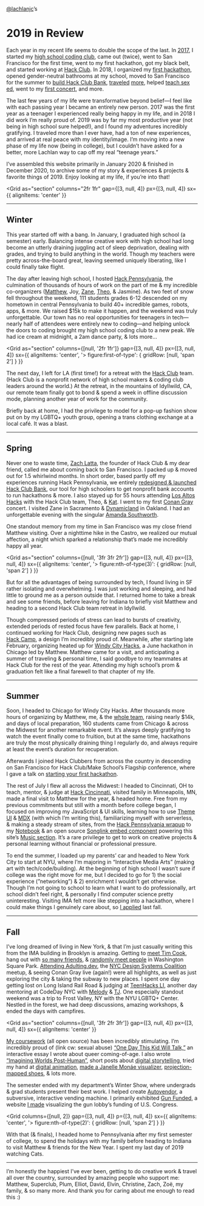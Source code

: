 
<Banner>

<Container variant="wide">

[@lachlanjc](https://lachlanjc.com)’s

# 2019 <span>in Review</span>

</Container>

</Banner>

<Story>

Each year in my recent life seems to double the scope of the last. In
[2017](https://lachlanjc.me/2017), I started my [high school coding
club](https://twitter.com/zachlatta/status/955522122750701568?s=20), came out
(twice), went to San Francisco for the first time, went to my first hackathon,
got my black belt, and started working at [Hack&nbsp;Club](https://hackclub.com). In
2018, I organized my [first hackathon](https://hackhappyvalley.com), opened
gender-neutral bathrooms at my school, moved to San Francisco for the summer to
[build Hack&nbsp;Club
Bank](https://medium.com/hackclub/a-bank-for-student-hackers-e5d894ea5375),
[traveled](https://hackchicago.io)
[more](https://www.instagram.com/p/BmI9vIqnRqP/), helped [teach sex
ed](https://gasp.netlify.com), went to my [first
concert](https://www.instagram.com/p/Bop7pA2nova/), and more.

The last few years of my life were transformative beyond belief—I feel like with
each passing year I became an entirely new person. 2017 was the first year as a
teenager I experienced really being happy in my life, and in 2018 I did work I’m
really proud of. 2019 was by far my most productive year (not being in high
school sure helped!), and I found my adventures incredibly gratifying. I
traveled more than I ever have, had a ton of new experiences, and arrived at
real peace with my identity/image. I’m moving into a new phase of my life now
(being in college), but I couldn’t have asked for a better, more Lachlan way to
cap off my real “teenage years.”

I’ve assembled this website primarily in January 2020 & finished in December
2020, to archive some of my story & experiences & projects & favorite things
of 2019. Enjoy looking at my life, if you’re into that!

<Grid
  as="section"
  columns="2fr 1fr"
  gap={[3, null, 4]}
  px={[3, null, 4]}
  sx={{ alignItems: 'center' }}
>
  <Photo
    src="/zoe_glasses.jpeg"
    width={1280}
    height={960}
    alt="Lachlan & friend posing with colorful sunglasses against a snowy building"
    showAlt={false}
  />
  <Photo
    src="/zoe_hair.jpeg"
    width={960}
    height={1280}
    alt="Happy Lachlan & same friend posing in a dress & overalls respectively in front of a tree"
    showAlt={false}
  />
</Grid>

---

## Winter

This year started off with a bang. In January, I graduated high school (a
semester) early. Balancing intense creative work with high school had long
become an utterly draining juggling act of sleep deprivation, dealing with
grades, and trying to build anything in the world. Though my teachers were
pretty across-the-board great, leaving seemed uniquely liberating, like I could
finally take flight.

The day after leaving high school, I hosted [Hack
Pennsylvania](https://hackpenn.com), the culmination of thousands of hours of
work on the part of me & my incredible co-organizers
([Matthew](https://matthewstanciu.me/), Joy, [Zane](https://zane.sh/),
[Theo](https://tmb.sh/), & Jasmine). As two feet of snow fell throughout the
weekend, 111 students grades 6-12 descended on my hometown in central
Pennsylvania to build 40+ incredible games, robots, apps, & more. We raised $15k
to make it happen, and the weekend was truly unforgettable. Our town has no real
opportunities for teenagers in tech—nearly half of attendees were entirely new
to coding—and helping unlock the doors to coding brought my high school coding
club to a new peak. We had ice cream at midnight, a 2am dance party, & lots
more…

<Grid
  as="section"
  columns={[null, '2fr 1fr']}
  gap={[3, null, 4]}
  px={[3, null, 4]}
  sx={{
    alignItems: 'center',
    '> figure:first-of-type': { gridRow: [null, 'span 2'] }
  }}
>
  <Photo
    src="/winter/hackpenn_ceremony.jpg"
    width={2048}
    height={1152}
    alt="Presenting at closing ceremony"
  />
  <Photo
    src="/winter/hackpenn_working.jpg"
    width={2048}
    height={1365}
    alt="Team of students working on coding a project, surrounded by other students"
    showAlt={false}
  />
  <Photo
    src="/winter/hackpenn_team.jpg"
    width={2048}
    height={1536}
    alt="Organizing & mentorship team from Hack Penn hugging after the event"
    showAlt={false}
  />
</Grid>

The next day, I left for LA (first time!) for a retreat with the [Hack&nbsp;Club](https://hackclub.com)
team. (Hack&nbsp;Club is a nonprofit network of high school makers & coding club
leaders around the world.) At the retreat, in the mountains of Idyllwild, CA,
our remote team finally got to bond & spend a week in offline discussion mode,
planning another year of work for the community.

<Photo
  src="/winter/retreat.jpeg"
  width={1280}
  height={960}
  alt="Hack Club team at a café in Idyllwild"
/>

Briefly back at home, I had the privilege to model for a pop-up fashion show put
on by my LGBTQ+ youth group, opening a trans clothing exchange at a local café.
It was a blast.

---

## Spring

Never one to waste time, [Zach Latta](https://zachlatta.com/), the founder of
Hack&nbsp;Club & my dear friend, called me about coming back to San Francisco. I
packed up & moved out for 1.5 whirlwind months. In short order, based partly off my
experiences running Hack Pennsylvania, we entirely [redesigned & launched
Hack&nbsp;Club Bank](https://hackclub.com/bank/), our tool for high schoolers to get
nonprofit bank accounts to run hackathons & more. I also stayed up for 55 hours
attending [Los Altos Hacks](https://www.losaltoshacks.com/) with the
Hack&nbsp;Club team, Theo, & [Kat](https://katmh.com). I went to my first
[Conan Gray](https://g.co/kgs/v6vw2S) concert. I visited Zane in Sacramento &
[Dynamicland](https://dynamicland.org) in Oakland. I had an unforgettable evening
with the singular [Amanda Southworth](https://twitter.com/amndasuthwrth).

One standout memory from my time in San Francisco was my close friend
Matthew visiting. Over a nighttime hike in the Castro, we realized our mutual
affection, a night which sparked a relationship that’s made me incredibly happy
all year.

<Grid
  as="section"
  columns={[null, '3fr 3fr 2fr']}
  gap={[3, null, 4]}
  px={[3, null, 4]}
  sx={{
    alignItems: 'center',
    '> figure:nth-of-type(3)': { gridRow: [null, 'span 2'] }
  }}
>
  <Photo
    src="/spring/amanda.jpeg"
    width={1280}
    height={960}
    alt="Hanging out with Amanda, Matthew, & Max"
  />
  <Photo
    src="/spring/lah_stage.jpeg"
    width={1842}
    height={1228}
    alt="Speaking at Los Altos Hacks"
    top
  />
  <Photo
    src="/spring/sf_night.jpeg"
    width={960}
    height={1280}
    alt="San Francisco at night, seen from Corona Heights Park"
  />
  <Photo
    src="/spring/conan.jpeg"
    width={1280}
    height={960}
    alt="Conan Gray concert"
    top
  />
  <Photo
    src="/spring/sf_sunset.jpeg"
    width={1280}
    height={960}
    alt="San Francisco at sunset, seen from the Embaracadero piers"
  />
</Grid>

But for all the advantages of being surrounded by tech, I found living in SF
rather isolating and overwhelming. I was just working and sleeping, and had
little to ground me as a person outside that. I returned home to take a break
and see some friends, before leaving for Indiana to briefly visit Matthew and
heading to a second Hack&nbsp;Club team retreat in Idyllwild.

Though compressed periods of stress can lead to bursts of creativity, extended
periods of rested focus have few parallels. Back at home, I continued working
for Hack&nbsp;Club, designing new pages such as
[Hack&nbsp;Camp](https://hackclub.com/camp/), a design I’m incredibly proud of.
Meanwhile, after starting late February, organizing heated up for
[Windy City Hacks](https://windyhacks.com), a June hackathon in Chicago led by
Matthew. Matthew came for a visit, and anticipating a summer of
traveling & personal time, I said goodbye to my teammates at Hack&nbsp;Club for
the rest of the year. Attending my high school’s prom & graduation felt like a
final farewell to that chapter of my life.

---

## Summer

Soon, I headed to Chicago for Windy City Hacks. After thousands more hours of
organizing by Matthew, me, & the [whole team](https://2019-site.windyhacks.com/#leadership),
raising nearly $14k, and days of local preparation, 160 students came from Chicago
& across the Midwest for another remarkable event. It’s always deeply gratifying
to watch the event finally come to fruition, but at the same time, hackathons
are truly the most physically draining thing I regularly do, and always require
at least the event’s duration for recuperation.

Afterwards I joined Hack&nbsp;Clubbers from across the country in descending on San
Francisco for Hack&nbsp;Club/Make School’s Flagship conference, where I gave a
talk on [starting your first hackathon](https://notebook.lachlanjc.com/2020-01-19_how_to_start_your_first_hackathon/).

<Photo
  src="/summer/flagship_superclub.jpeg"
  width={1280}
  height={960}
  alt="Posing with Hack Club friends—Theo, Zane, me, Ava, Matthew—at the end of Flagship"
/>

The rest of July I flew all across the Midwest: I headed to Cincinnati, OH to
teach, mentor, & judge at [Hack Cincinnati](https://hack-cincinnati.netlify.app),
visited family in Minneapolis, MN, made a final visit to Matthew for the year,
& headed home. Free from my previous commitments but still with a month before
college began, I focused on improving my JavaScript & UI skills, learning how to
use [Theme UI](https://theme-ui.com/home) & [MDX](https://mdxjs.com)
(with which I’m writing this), familiarizing myself with serverless, & making a
steady stream of sites, from the [Hack Pennsylvania wrapup](https://hackpenn.com)
to my [Notebook](https://notebook.lachlanjc.com) & an open source
[Songlink embed component](https://lachlanjc.github.io/react-song-embed/)
powering this site’s [Music section](/music). It’s a rare privilege to get to
work on creative projects & personal learning without financial or professional
pressure.

<Photo
  src="/summer/matthew_cute.jpeg"
  width={1280}
  height={960}
  alt="Matthew & me at the end of the summer"
/>

To end the summer, I loaded up my parents’ car and headed to New York City
to start at NYU, where I’m majoring in “Interactive Media Arts” (making art with
tech/code/building). At the beginning of high school I wasn’t sure if college
was the right move for me, but I decided to go for 1) the social experience
(”networking”) & 2) enrichment I wouldn’t get otherwise. Though I’m not
going to school to learn what I want to do professionally, art school didn’t
feel right, & personally I find computer science pretty uninteresting. Visiting
IMA felt more like stepping into a hackathon, where I could make things I
genuinely care about, so [I&nbsp;applied](https://nyu.lachlanjc.com) last fall.

<Pano
  src="/summer/dorm_pano.jpeg"
  width={13774}
  height={3860}
  alt="Me & my roommate in our dorm room"
/>

---

## Fall

I’ve long dreamed of living in New York, & that I’m just casually writing
this from the IMA building in Brooklyn is amazing. Getting to [meet Tim Cook](https://twitter.com/lachlanjc/status/1175484567752495106?s=20),
hang out with [so many friends](https://twitter.com/lachlanjc/status/1175075858643656704?s=20),
& [randomly meet people](https://twitter.com/lachlanjc/status/1166825269845528589?s=20)
in Washington Square Park. [Attending Adulting.dev](https://twitter.com/lachlanjc/status/1170469462480474113?s=20),
the [NYC Design Systems Coalition](https://designsystems.nyc) meetup, & seeing
Conan Gray live (again!) were all highlights, as well as just exploring the city
& taking the subway to new places. I spent one day getting lost on Long Island
Rail Road & judging at [TeenHacks LI](https://teenhacksli.com), another day
mentoring at CodeDay NYC with [Melody](https://melody.dev) & [TJ](https://tjhorner.dev).
One especially standout weekend was a trip to
Frost Valley, NY with the NYU LGBTQ+ Center. Nestled in the forest, we had deep
discussions, amazing workshops, & ended the days with campfires.

<Grid
  as="section"
  columns={[null, '3fr 2fr 3fr']}
  gap={[3, null, 4]}
  px={[3, null, 4]}
  sx={{ alignItems: 'center' }}
>
  <Photo
    src="/fall/elvin.jpeg"
    width={1280}
    height={960}
    alt="Hanging out with Elvin Hu (at Apple Fifth Ave reopening)"
  />
  <Photo
    src="/fall/plum.jpeg"
    width={960}
    height={1280}
    alt="Speaking at Los Altos Hacks"
    showAlt={false}
  />
  <Photo
    src="/fall/subway.jpeg"
    width={1280}
    height={960}
    alt="In the subway with IMA classmates"
    showAlt={false}
  />
</Grid>

[My coursework](https://ima.lachlanjc.com) (all open source) has been incredibly stimulating. I’m
incredibly proud of (link cw: sexual abuse) [“One Day This Kid Will Talk,”](https://ima.lachlanjc.com/one_day_this_kid/)
an interactive essay I wrote about queer coming-of-age. I also wrote
[“Imagining Worlds Post-Human”](https://ima.lachlanjc.com/imagining_worlds_post_human/),
short posts about [digital storytelling](https://ima.lachlanjc.com/2019-09-15_cl_scott_mccloud_and_digital_storytelling/),
tried my hand at [digital animation](https://ima.lachlanjc.com/2019-10-30_cl_midterm_animation_project/),
[made a Janelle Monáe visualizer](https://ima.lachlanjc.com/2019-09-29_cc_week_4_project/),
[projection-mapped shoes](https://ima.lachlanjc.com/2019-11-15_cl_projection_project/),
& lots more.

The semester ended with my department’s Winter Show, where undergrads & grad
students present their best work. I helped create [Autovendor](https://ima.lachlanjc.com/2019-12-02_cl_final_project/),
a subversive, interactive vending machine. I primarily exhibited [Gun Funded](https://gunfunded.com),
a website [I made](https://ima.lachlanjc.com/2019-11-26_cc_final_project/)
visualizing the gun lobby’s funding of U.S. Congress.

<Grid
  columns={[null, 2]}
  gap={[3, null, 4]}
  p={[3, null, 4]}
  sx={{
    alignItems: 'center',
    '> figure:nth-of-type(2)': { gridRow: [null, 'span 2'] }
  }}
>
  <Photo
    src="/fall/autovendor.jpeg"
    width={1280}
    height={1280}
    alt="Last-minute fixes to my Autovendor project"
  />
  <Photo
    src="/fall/show.jpeg"
    width={960}
    height={1280}
    alt="Presenting gunfunded.com"
  />
  <YouTube
    url="https://youtu.be/11M3RLmayz8?t=2222"
    title="Livestream of my segment at the IMA winter show"
  />
</Grid>

With that (& finals), I headed home to Pennsylvania after my first semester of
college, to spend the holidays with my family before heading to Indiana to visit
Matthew & friends for the New Year. I spent my last day of 2019 watching Cats.

---

I’m honestly the happiest I’ve ever been, getting to do creative work & travel
all over the country, surrounded by amazing people who support me:
Matthew, Superclub, Plum, Elliot, David, Elvin, Christine, Zach, Zoë,
my family, & so many more. And thank you for caring about me enough to read this :)

</Story>
